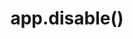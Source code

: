 ---
id: "express_med_019"
questionType: "MULTIPLE_CHOICE"
title: "app.disable()"
description: "What does app.disable('x-powered-by') do?"
difficulty: "MEDIUM"
category: "Express"
options:
  - "Disables routing"
  - "Removes the X-Powered-By header"
  - "Disables all middleware"
  - "Stops the server"
correctAnswer: 1
---